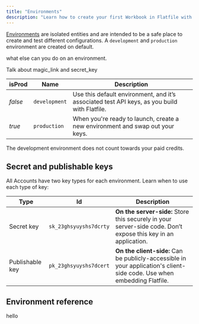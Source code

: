```yaml
---
title: "Environments"
description: "Learn how to create your first Workbook in Flatfile with transformations and validations."
---
```


<Tooltip tip="Learn more about Environments">[Environments](../developer-tools/environment)</Tooltip> are isolated entities and are intended to be a safe place to create and test different configurations. 
A `development` and `production` environment are created on default.

what else can you do on an environment. 

Talk about magic_link and secret_key

| isProd | Name | Description |
| --- | --- | --- |
| *false* | `development` | Use this default environment, and it’s associated test API keys, as you build with Flatfile. |
| *true* | `production` | When you're ready to launch, create a new environment and swap out your keys. |

<Note>The development environment does not count towards your paid credits.</Note>

## Secret and publishable keys

All Accounts have two key types for each environment. Learn when to use each type of key:

| Type | Id | Description |
| --- | --- | --- |
| Secret key | `sk_23ghsyuyshs7dcrty` | **On the server-side:** Store this securely in your server-side code. Don’t expose this key in an application. |
| Publishable key | `pk_23ghsyuyshs7dcert` | **On the client-side:** Can be publicly-accessible in your application's client-side code. Use when embedding Flatfile. |


## Environment reference

hello